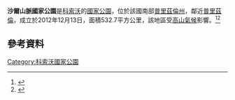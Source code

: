 {{Infobox protected area
| name             = Sharr Mountains National Park
| iucn_category    = II
| photo            = Long_ridge_of_Pashallore.jpg
| photo_caption    = [[沙爾山脈|沙爾山脈]]
| coordinates      = {{coord|42|10|28|N|20|57|41|E|format=dms|display=inline,title}} 
| map              = Kosovo
| established      = 2012年12月13日<ref>{{cite web |publisher=Kosova Environmental Protection Agency (KEPA) |title=Për Parkun Kombëtar "Sharri" |url=http://www.ammk-rks.net/repository/docs/Ligji_per_Parkun_Kombetar-Sharri__FINAL.pdf |accessdate=2020-11-15 |archiveurl=https://web.archive.org/web/20201018112403/http://www.ammk-rks.net/repository/docs/Ligji_per_Parkun_Kombetar-Sharri__FINAL.pdf |archivedate=2020-10-18 |language=sq}}</ref>
| location         = [[普里茲倫州|普里茲倫州]]
| nearest_city     = [[普里兹伦|普里兹伦]]
| area             = {{convert|53272|ha|km²}}<ref>{{cite web |publisher=Kosova Environmental Protection Agency (KEPA) |title=Parku Kombëtar "Bjeshkët e Nemuna" |url=https://mmph-rks.org/repository/docs/PH_i_Parkut_Kombëtar_Bjeshkët_e_Nemuna_-_A3_0415_per_ueb_965935.pdf |accessdate=2020-11-15 |archiveurl=https://web.archive.org/web/20171019003814/https://mmph-rks.org/repository/docs/PH_i_Parkut_Komb%C3%ABtar_Bjeshk%C3%ABt_e_Nemuna_-_A3_0415_per_ueb_965935.pdf |archivedate=2017-10-19 |page=8 |language=sq}}</ref>
| governing_body   = {{tsl|en|Ministry of Environment and Spatial Planning of Kosovo||Ministry of Environment}}
}}

'''沙爾山脈國家公園'''是[[科索沃|科索沃]]的[[國家公園|國家公園]]，位於該國南部[[普里茲倫州|普里茲倫州]]，鄰近[[普里茲倫|普里茲倫]]，成立於2012年12月13日，面積532.7平方公里，該地區受[[高山氣候|高山氣候]]影響。<ref>{{cite web|title=PARKU KOMBËTAR "SHARRI"|url=http://mmph-rks.org/repository/docs/1._070813_PHPK_Sharri_shq._908833.pdf|website=mmph-rks.org|page=18|language=sq|format=PDF|access-date=2021-10-31|archive-date=2016-08-17|archive-url=https://web.archive.org/web/20160817032536/http://mmph-rks.org/repository/docs/1._070813_PHPK_Sharri_shq._908833.pdf|dead-url=no}}</ref><ref name="climate">{{cite web|title=Parku Kombëtar Sharri|url=https://mmph.rks-gov.net/assets/cms/uploads/files/Publikimet/Plani_i_menaxhimit_i_PK_Sharri_verzioi_shqipe_342423.pdf|website=mmph-rks.org|pages=15–16|language=sq|format=PDF|access-date=2021-10-31|archive-date=2021-10-31|archive-url=https://web.archive.org/web/20211031013102/https://mmph.rks-gov.net/assets/cms/uploads/files/Publikimet/Plani_i_menaxhimit_i_PK_Sharri_verzioi_shqipe_342423.pdf|dead-url=no}}</ref>

==參考資料==
{{refs}}

{{authority control}}
{{Kosovo-stub}}
[[Category:科索沃國家公園|Category:科索沃國家公園]]